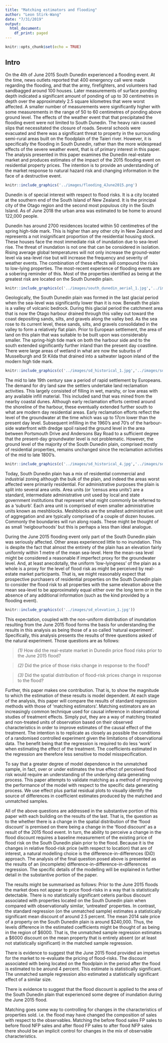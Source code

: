 ```yaml
---
title: "Matching estimators and flooding"
author: "Leon Stirk-Wang"
date: "7/31/2019"
output:
  html_document:
    df_print: paged
---
```


```r
knitr::opts_chunk$set(echo = TRUE)
```

## Intro

On the 4th of June 2015 South Dunedin experienced a flooding event. At the time, news outlets reported that 400 emergency call were made regarding the flooding, and that the army, firefighters, and volunteers had sandbagged around 100 houses. Later measurements of surface ponding depth indicated a significant amount of ponding of up to 30 centimetres in depth over the approximately 2.5 square kilometres that were worst affected. A smaller number of measurements were significantly higher with some measurements in the range of 50 to 60 centimetres of ponding above ground level. The effects of the weather event that that precipitated the flooding event were not limited to South Dunedin. The heavy rain caused slips that necessitated the closure of roads. Several schools were evacuated and there was a significant threat to property in the surrounding semi-rural areas built on the floodplain of the Taieri river. However, it is specifically the flooding in South Dunedin, rather than the more widespread effects of the severe weather event, that is of primary interest in this paper. The analysis presented in this paper examines the Dunedin real-estate market and produces estimates of the impact of the 2015 flooding event on residential property prices. The intention is to provide an understanding of the market response to natural hazard risk and changing information in the face of a destructive event.

```r
knitr::include_graphics('../images/flooding_4June2015.png')
```

Dunedin is of special interest with respect to flood risks. It is a city located at the southern end of the South Island of New Zealand. It is the principal city of the Otago region and the second most populous city in the South Island. As of June 2018 the urban area was estimated to be home to around 122,000 people.

Dunedin has around 2700 residences located within 50 centimetres of the spring high-tide mark. This is higher than any other city in New Zealand and represents a not insignificant proportion of the residential housing stock. These houses face the most immediate risk of inundation due to sea-level rise. The threat of inundation is not one that can be considered in isolation. Rising average global temperatures will not only increase the ground-water level via sea-level rise but will increase the frequency and severity of weather events. The combination of these effects will compound the risks to low-lying properties. The most-recent experience of flooding events are a sobering reminder of this. Most of the properties identified as being at the greatest risk are located on the South Dunedin plain.

```r
knitr::include_graphics(c('../images/south_dunedin_aerial_1.jpg','../images/south_dunedin_aerial_2.jpg', '../images/south_dunedin_aerial_3.jpg'))
```

Geologically, the South Dunedin plain was formed in the last glacial period when the sea-level was significantly lower than it is now. Beneath the plain is a valley of volcanic bedrock. During this glacial period the catchment area that is now the Otago harbour drained through this valley out toward the coast depositing sands, silts, and gravels along the valley bed. As the sea rose to its current level, these sands, silts, and gravels consolidated in the valley to form a relatively flat plain. Prior to European settlement, the area of land on this plain that was suitable to be built upon was considerably smaller. The spring-high tide mark on both the harbour side and to the south extended significantly further inland than the present day coastline. There were large areas of wetland in what are now the suburbs of Musselburgh and St Kilda that drained into a saltwater lagoon inland of the modern high tide mark.

```r
knitr::include_graphics(c('../images/sd_historical_1.jpg','../images/sd_historical_2.jpg','../images/sd_historical_3.jpg'))
```

The mid to late 19th century saw a period of rapid settlement by Europeans. The demand for dry land saw the settlers undertake land reclamation activities. This largely consisted of filling in wet, marshy, or low areas with any available infill material. This included sand that was mined from the nearby coastal dunes. Although early reclamation efforts centred around the shoreline of the harbour, these eventually extended further south to what are modern day residential areas. Early reclamation efforts reflect the level of the groundwater at the time which was up to 17cm lower than the present day level. Subsequent infilling in the 1960’s and 70’s of the harbour-side waterfront with dredge spoil raised the ground level in the area between Portsmouth Drive and Andersons Bay Road to a sufficient degree that the present-day groundwater level is not problematic. However, the ground level of the majority of the South Dunedin plain, comprised mostly of residential properties, remains unchanged since the reclamation activities of the mid to late 1800’s.

```r
knitr::include_graphics(c('../images/sd_historical_4.jpg','../images/sd_historical_5.jpg','../images/sd_historical_6.jpg'))
```

Today, South Dunedin plain has a mix of residential commercial and industrial zoning although the bulk of the plain, and indeed the areas worst affected were primarily residential. For administrative purposes the plain is split into several area units. Area units (or ‘census area units’) are a standard, intermediate administrative unit used by local and state government institutions that represent what might commonly be referred to as a ‘suburb’. Each area unit is comprised of even smaller administrative units known as meshblocks. Meshblocks are the smallest administrative unit of aggregation and are typically comprised of a couple of dozen houses. Commonly the boundaries will run along roads. These might be thought of as small ‘neigbourhoods’ but this is perhaps a less than ideal analogue.

During the June 2015 flooding event only part of the South Dunedin plain was seriously affected. Other areas experienced little to no inundation. This is despite the fact that almost the entirety of the plain has an elevation fairly uniformly within 1 metre of the mean sea-level. Here the mean-sea level might be considered a reasonable if imperfect proxy for the groundwater level. And, at least anecdotally, the uniform ‘low-lyingness’ of the plain as a whole is a proxy for the level of flood risk as might be perceived by real-estate market participants. That is, we might reasonably expect that prospective purchasers of residential properties on the South Dunedin plain to consider the flood risk to all properties with the same elevation above the mean sea-level to be approximately equal either over the long term or in the absence of any additional information (such as the kind provided by a flooding event).

```r
knitr::include_graphics(c('../images/sd_elevation_1.jpg'))
```

This expectation, coupled with the non-uniform distribution of inundation resulting from the June 2015 flood forms the basis for understanding the results in this analysis as being those of a so called ‘natural experiment’. Specifically, this analysis presents the results of three questions asked of the natural experiment. Those questions are as follows: 

> _(1)_ How did the real-estate market in Dunedin price flood risks prior to the June 2015 flood?

> _(2)_ Did the price of those risks change in response to the flood?

> _(3)_ Did the spatial distribution of flood-risk prices change in response to the flood?

Further, this paper makes one contribution. That is, to show the magnitude to which the estimation of these results is model dependent. At each stage of the analysis, this paper will compare the results of standard regression methods with those of ‘matching estimators’. Matching estimators are an increasingly common technique used for causal inference in observational studies of treatment effects. Simply put, they are a way of matching treated and non-treated units of observation based on their observed characteristics in order to improve estimates of the causal effect of the treatment. The intention is to replicate as closely as possible the conditions of a randomised controlled experiment given the limitations of observational data. The benefit being that the regression is required to do less ‘work’ when estimating the effect of the treatment. The coefficients estimated in the regression are therefore less sensitive to model misspecification.

To say that a greater degree of model dependence in the unmatched sample, in fact, over or under estimates the true effect of perceived flood risk would require an understanding of the underlying data generating process. This paper attempts to validate matching as a method of improving the performance of the model with respect to the specific data generating process. We use effect plus partial residual plots to visually identify the source of differences in coefficient estimates produced by the matched and unmatched samples.

All of the above questions are addressed in the substantive portion of this paper with each building on the results of the last. That is, the question as to the whether there is a change in the spatial distribution of the ‘flood discount’ is premised on there being a change in the ‘flood discount’ as a result of the 2015 flood event. In turn, the ability to perceive a change in the flood discount requires a baseline measurement of the existing price of flood risk on the South Dunedin plain prior to the flood. Because it is the changes in relative flood-risk price (with respect to location) that are of interest, a natural modelling choice is the difference-in-differences (DiD) approach. The analysis of the final question posed above is presented as the results of an (incomplete) difference-in-difference-in-differences regression. The specific details of the modelling will be explained in further detail in the substantive portion of the paper.

The results might be summarised as follows: Prior to the June 2015 floods the market does not appear to price flood-risks in a way that is statistically detectable. There is no statistically significant ceteris paribus discount associated with properties located on the South Dunedin plain when compared with observationally similar, ‘untreated’ properties. In contrast, the standard regression (on the unmatched sample) estimates a statistically significant mean discount of around 2.5 percent. The mean 2014 sale price of a property on the South Dunedin plain is around \$240,000. Thus, the levels difference in the estimated coefficients might be thought of as being in the region of $6000. That is, the unmatched sample regression estimates a \$6000 discount on the mean property that is entirely absent (or at least not statistically significant) in the matched sample regression. 

There is evidence to suggest that the June 2015 flood provided an impetus for the market to re-evaluate the pricing of flood-risks. The discount associated with being located on the floodplain in the period after the flood is estimated to be around 4 percent. This estimate is statistically significant. The unmatched sample regression also estimated a statistically significant effect of a similar size.

There is evidence to suggest that the flood discount is applied to the area of the South Dunedin plain that experienced some degree of inundation during the June 2015 flood.

Matching goes some way to controlling for changes in the characteristics of properties sold. i.e. the flood may have changed the composition of sales with respect to the observables. Matching the before flood sales FP sales to before flood NFP sales and after flood FP sales to after flood NFP sales there should be an implicit control for changes in the mix of observable characteristics. 

